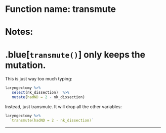 # Function name: transmute
# Notes:
# .blue[`transmute()`] only keeps the mutation.
This is just way too much typing:
```r
laryngectomy %>%
   select(nk_dissection)  %>%
   mutate(hadND = 2 - nk_dissection)
```
Instead, just transmute. It will drop all the other variables:
```r
laryngectomy %>%
  `transmute(hadND = 2 - nk_dissection)` 
```
---